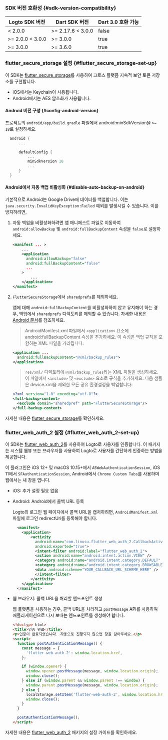 ### SDK 버전 호환성 \{#sdk-version-compatibility}

| Logto SDK 버전   | Dart SDK 버전     | Dart 3.0 호환 가능 |
| ---------------- | ----------------- | ------------------ |
| < 2.0.0          | >= 2.17.6 < 3.0.0 | false              |
| >= 2.0.0 < 3.0.0 | >= 3.0.0          | true               |
| >= 3.0.0         | >= 3.6.0          | true               |

### flutter_secure_storage 설정 \{#flutter_secure_storage-set-up}

이 SDK는 [flutter_secure_storage](https://pub.dev/packages/flutter_secure_storage)를 사용하여 크로스 플랫폼 지속적 보안 토큰 저장소를 구현합니다.

- iOS에서는 Keychain이 사용됩니다.
- Android에서는 AES 암호화가 사용됩니다.

#### Android 버전 구성 \{#config-android-version}

프로젝트의 `android/app/build.gradle` 파일에서 android:minSdkVersion을 `>= 18`로 설정하세요.

```kotlin title="build.gradle"
  android {
      ...

      defaultConfig {
          ...
          minSdkVersion 18
          ...
      }
  }
```

#### Android에서 자동 백업 비활성화 \{#disable-auto-backup-on-android}

기본적으로 Android는 Google Drive에 데이터를 백업합니다. 이는 `java.security.InvalidKeyException:Failed` 예외를 발생시킬 수 있습니다. 이를 방지하려면,

1. 자동 백업을 비활성화하려면 앱 매니페스트 파일로 이동하여 `android:allowBackup` 및 `android:fullBackupContent` 속성을 `false`로 설정하세요.

   ```xml title="AndroidManifest.xml"
   <manifest ... >
       ...
       <application
         android:allowBackup="false"
         android:fullBackupContent="false"
         ...
       >
           ...
       </application>
   </manifest>

   ```

2. `FlutterSecureStorage`에서 `sharedprefs`를 제외하세요.

   앱에 대해 `android:fullBackupContent`를 비활성화하지 않고 유지해야 하는 경우, 백업에서 `sharedprefs` 디렉토리를 제외할 수 있습니다.
   자세한 내용은 [Android 문서](https://developer.android.com/identity/data/autobackup#IncludingFiles)를 참조하세요.

   > AndroidManifest.xml 파일에서 `<application>` 요소에 android:fullBackupContent 속성을 추가하세요. 이 속성은 백업 규칙을 포함하는 XML 파일을 가리킵니다.

   ```xml title="AndroidManifest.xml"
   <application ...
     android:fullBackupContent="@xml/backup_rules">
   </application>
   ```

   > `res/xml/` 디렉토리에 `@xml/backup_rules`라는 XML 파일을 생성하세요. 이 파일에서 `<include>` 및 `<exclude>` 요소로 규칙을 추가하세요. 다음 샘플은 device.xml을 제외한 모든 공유 환경설정을 백업합니다:

   ```xml title="@xml/backup_rules"
   <?xml version="1.0" encoding="utf-8"?>
   <full-backup-content>
     <exclude domain="sharedpref" path="FlutterSecureStorage"/>
   </full-backup-content>
   ```

자세한 내용은 [flutter_secure_storage](https://pub.dev/packages/flutter_secure_storage#configure-android-version)를 확인하세요.

### flutter_web_auth_2 설정 \{#flutter_web_auth_2-set-up}

이 SDK는 [flutter_web_auth_2](https://pub.dev/packages/flutter_web_auth_2)를 사용하여 Logto로 사용자를 인증합니다. 이 패키지는 시스템 웹뷰 또는 브라우저를 사용하여 Logto로 사용자를 간단하게 인증하는 방법을 제공합니다.

이 플러그인은 iOS 12+ 및 macOS 10.15+에서 `ASWebAuthenticationSession`, iOS 11에서 `SFAuthenticationSession`, Android에서 `Chrome Custom Tabs`를 사용하며 웹에서는 새 창을 엽니다.

- iOS: 추가 설정 필요 없음

- Android: Android에서 콜백 URL 등록

  Logto의 로그인 웹 페이지에서 콜백 URL을 캡처하려면, `AndroidManifest.xml` 파일에 로그인 redirectUri를 등록해야 합니다.

  ```xml title="AndroidManifest.xml"
    <manifest>
      <application>
          <activity
            android:name="com.linusu.flutter_web_auth_2.CallbackActivity"
            android:exported="true">
            <intent-filter android:label="flutter_web_auth_2">
            <action android:name="android.intent.action.VIEW" />
            <category android:name="android.intent.category.DEFAULT" />
            <category android:name="android.intent.category.BROWSABLE" />
            <data android:scheme="YOUR_CALLBACK_URL_SCHEME_HERE" />
            </intent-filter>
          </activity>
      </application>
    </manifest>
  ```

- 웹 브라우저: 콜백 URL을 처리할 엔드포인트 생성

  웹 플랫폼을 사용하는 경우, 콜백 URL을 처리하고 `postMessage` API를 사용하여 애플리케이션으로 다시 보내는 엔드포인트를 생성해야 합니다.

  ```html title="callback.html"
  <!doctype html>
  <title>인증 완료</title>
  <p>인증이 완료되었습니다. 자동으로 진행되지 않으면 창을 닫아주세요.</p>
  <script>
    function postAuthenticationMessage() {
      const message = {
        'flutter-web-auth-2': window.location.href,
      };

      if (window.opener) {
        window.opener.postMessage(message, window.location.origin);
        window.close();
      } else if (window.parent && window.parent !== window) {
        window.parent.postMessage(message, window.location.origin);
      } else {
        localStorage.setItem('flutter-web-auth-2', window.location.href);
        window.close();
      }
    }

    postAuthenticationMessage();
  </script>
  ```

자세한 내용은 [flutter_web_auth_2](https://pub.dev/packages/flutter_web_auth_2#setup) 패키지의 설정 가이드를 확인하세요.
